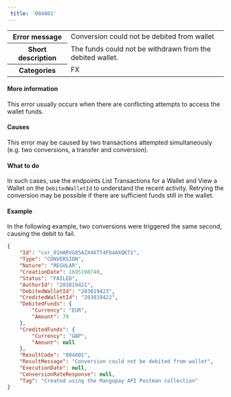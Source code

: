 ```yaml
---  
 title: '004801'  
---  
```

  
<table>
    <tbody>
        <tr>
            <th scope="row"><strong>Error message</strong></th>
            <td>Conversion could not be debited from wallet</td>
        </tr>
        <tr>
            <th scope="row"><strong>Short description</strong></th>
            <td>The funds could not be withdrawn from the debited wallet.</td>
        </tr>
        <tr>
            <th scope="row"><strong>Categories</strong></th>
            <td>  
<div class="label">FX</div>
</td>
        </tr>
    </tbody>
</table>  

#### More information  

This error usually occurs when there are conflicting attempts to access the wallet funds.  

#### Causes  

This error may be caused by two transactions attempted simultaneously (e.g. two conversions, a transfer and conversion).  

#### What to do  

In such cases, use the endpoints List Transactions for a Wallet and View a Wallet on the `DebitedWalletId` to understand the recent activity. Retrying the conversion may be possible if there are sufficient funds still in the wallet.  

#### Example  

In the following example, two conversions were triggered the same second, causing the debit to fail.   
```json API response - Create an Instant Conversion
{
    "Id": "cvr_01HARVG05AZX46TT4FD4AXQKT1",
    "Type": "CONVERSION",
    "Nature": "REGULAR",
    "CreationDate": 1695198740,
    "Status": "FAILED",
    "AuthorId": "203819421",
    "DebitedWalletId": "203819423",
    "CreditedWalletId": "203819422",
    "DebitedFunds": {
        "Currency": "EUR",
        "Amount": 79
    },
    "CreditedFunds": {
        "Currency": "GBP",
        "Amount": null
    },
    "ResultCode": "004801",
    "ResultMessage": "Conversion could not be debited from wallet",
    "ExecutionDate": null,
    "ConversionRateResponse": null,
    "Tag": "Created using the Mangopay API Postman collection"
}
```